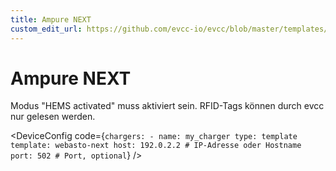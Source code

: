 ```yaml
---
title: Ampure NEXT
custom_edit_url: https://github.com/evcc-io/evcc/blob/master/templates/definition/charger/webasto-next.yaml
---
```



# Ampure NEXT

<DeviceFeatures features="rfid,sponsorship" />

Modus "HEMS activated" muss aktiviert sein. RFID-Tags können durch evcc nur gelesen werden.


<DeviceConfig code={`chargers:
    - name: my_charger
      type: template
      template: webasto-next
      host: 192.0.2.2 # IP-Adresse oder Hostname
      port: 502 # Port, optional`}  />

<SponsorshipRequired />

